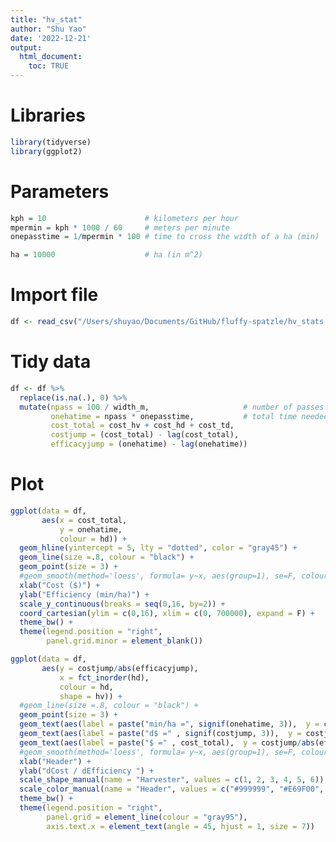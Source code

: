 ```yaml
---
title: "hv_stat"
author: "Shu Yao"
date: '2022-12-21'
output: 
  html_document:
    toc: TRUE
---
```


# Libraries
```r
library(tidyverse)
library(ggplot2)
```

# Parameters
```r
kph = 10                      # kilometers per hour
mpermin = kph * 1000 / 60     # meters per minute
onepasstime = 1/mpermin * 100 # time to cross the width of a ha (min)

ha = 10000                    # ha (in m^2)
```

# Import file
```r
df <- read_csv("/Users/shuyao/Documents/GitHub/fluffy-spatzle/hv_stats.csv", show_col_types = F)
```

# Tidy data
```r
df <- df %>% 
  replace(is.na(.), 0) %>%
  mutate(npass = 100 / width_m,                     # number of passes needed for 1 ha
         onehatime = npass * onepasstime,           # total time needed for 1 ha 
         cost_total = cost_hv + cost_hd + cost_td,
         costjump = (cost_total) - lag(cost_total),
         efficacyjump = (onehatime) - lag(onehatime))
```

# Plot
```r
ggplot(data = df,
       aes(x = cost_total,
           y = onehatime, 
           colour = hd)) +
  geom_hline(yintercept = 5, lty = "dotted", color = "gray45") +
  geom_line(size =.8, colour = "black") +
  geom_point(size = 3) +
  #geom_smooth(method='loess', formula= y~x, aes(group=1), se=F, colour="black", lty="dashed") +
  xlab("Cost ($)") +
  ylab("Efficiency (min/ha)") +
  scale_y_continuous(breaks = seq(0,16, by=2)) +
  coord_cartesian(ylim = c(0,16), xlim = c(0, 700000), expand = F) +
  theme_bw() +
  theme(legend.position = "right",
        panel.grid.minor = element_blank())
```
```r
ggplot(data = df,
       aes(y = costjump/abs(efficacyjump),
           x = fct_inorder(hd), 
           colour = hd,
           shape = hv)) +
  #geom_line(size =.8, colour = "black") +
  geom_point(size = 3) +
  geom_text(aes(label = paste("min/ha =", signif(onehatime, 3)),  y = costjump/abs(efficacyjump)+10000), size = 3, hjust = 1, colour = "black") +
  geom_text(aes(label = paste("d$ =" , signif(costjump, 3)),  y = costjump/abs(efficacyjump)+19000), size = 3, hjust = 1, colour = "black") +
  geom_text(aes(label = paste("$ =" , cost_total),  y = costjump/abs(efficacyjump)+28000), size = 3, hjust = 1, colour = "black") +
  #geom_smooth(method='loess', formula= y~x, aes(group=1), se=F, colour="black", lty="dashed") +
  xlab("Header") +
  ylab("dCost / dEfficiency ") +
  scale_shape_manual(name = "Harvester", values = c(1, 2, 3, 4, 5, 6)) +
  scale_color_manual(name = "Header", values = c("#999999", "#E69F00", "#56B4E9", "#009E73", "#F0E442", "#0072B2", "#D55E00", "#CC79A7")) +
  theme_bw() +
  theme(legend.position = "right",
        panel.grid = element_line(colour = "gray95"),
        axis.text.x = element_text(angle = 45, hjust = 1, size = 7))

```

